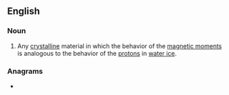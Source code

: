 ==English==

===Noun===
{{wikipedia}}
{{en-noun}}

# {{lb|en|physics}} Any [[crystalline]] material in which the behavior of the [[magnetic moment]]s is analogous to the behavior of the [[proton]]s in [[water ice]].

===Anagrams===
* {{anagrams|en|piscine}}
